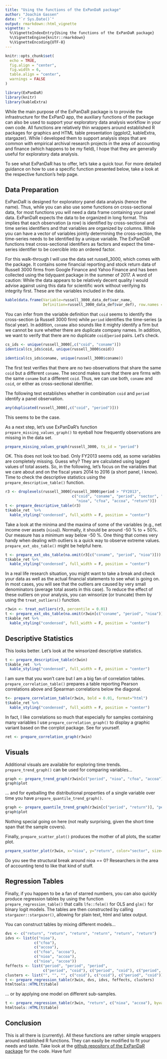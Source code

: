 ```yaml
---
title: "Using the functions of the ExPanDaR package"
author: "Joachim Gassen"
date: "`r Sys.Date()`"
output: rmarkdown::html_vignette
vignette: >
  %\VignetteIndexEntry{Using the functions of the ExPanDaR package}
  %\VignetteEngine{knitr::rmarkdown}
  %\VignetteEncoding{UTF-8}
---
```


```r
knitr::opts_chunk$set(
  echo = TRUE, 
  fig.align = "center", 
  fig.width = 6,
  table.align = "center",
  warnings = FALSE
)

library(ExPanDaR)
library(knitr)
library(kableExtra)
```

While the main purpose of the ExPanDaR package is to provide the infrastructure for the ExPanD app, the auxiliary functions of the package can also be used to support your exploratory data analysis workflow in your own code. All functions are relatively thin wrappers around established R packages for graphics and HTML table presentation (ggplot2, kableExtra, stargazer). 
While I developed them to support analysis steps that are common with empirical archival research projects in the area of accounting and finance (which happens to be my field),
I hope that they are generally useful for exploratory data analysis.

To see what ExPanDaR has to offer, let's take a quick tour. For more detailed guidance on how to use a specific function presented below, take a look at the respective function's help page.

## Data Preparation

ExPanDaR is designed for exploratory panel data analysis (hence the name).
Thus, while you can also use some functions on cross-sectional data, for most functions you will need a data frame containing your panel data. 
ExPanDaR expects the data to be organized in long format. 
This implies that each observation (a row) is identified by cross-sectional and time series identifiers and that variables are organized by columns. 
While you can have a vector of variables jointly determining the cross-section, the time-series needs to be identified by a unique variable. 
The ExPanDaR functions treat cross-sectional identifiers as factors and expect the time-series identifier to be coercible into an ordered factor.

For this walk-through I will use the data set russell_3000, which comes with the package. 
It contains some financial reporting and stock return data of Russell 3000 firms from Google Finance and Yahoo Finance and has been collected using the tidyquant package in the summer of 2017. 
A word of caution: While the data appears to be relatively decent quality I would advise against using this data for scientific work without verifying its integrity first. 
These are the variables included in the data.

``` r
kable(data.frame(Variable=russell_3000_data_def$var_name, 
                 Definition=russell_3000_data_def$var_def), row.names = FALSE, escape = TRUE) 
```

You can infer from the variable definition that `coid` seems to identify the cross-section (a Russell 3000 firm) while `period` identifies the time-series (a fiscal year).
In addition, `coname` also sounds like it mighty identify a firm but we cannot be sure whether there are duplicate company names. 
In addition, we want to verify that there are no duplicate `coid`/`period` pairs.
Let's check.

``` r
cs_ids <- unique(russell_3000[,c("coid", "coname")])
identical(cs_ids$coid, unique(russell_3000$coid))

identical(cs_ids$coname, unique(russell_3000$coname))
```

The first test verifies that there are no two observations that share the same `coid` but a different `coname`.
The second makes sure that there are firms with the same `coname` but a different `coid`. Thus, we can use both, `coname` and `coid`, or either as cross-sectional identifier.

The following test establishes whether in combination `coid` and `period` identify a panel observation.  

``` r
any(duplicated(russell_3000[,c("coid", "period")]))
```

This seems to be the case. 

As a next step, let's use ExPanDaR's function `prepare_missing_values_graph()` to eyeball how frequently observations are missing in the data set.

```r
prepare_missing_values_graph(russell_3000, ts_id = "period")
```

OK. This does not look too bad. Only FY2013 seems odd, as some variables are completely missing. Guess why? They are calculated using lagged values of total assets. So, in the following, let's focus on the variables that we care about and on the fiscal years 2014 to 2016 (a short panel, I know). Time to check the descriptive statistics using the `prepare_descriptive_table()` function.

```r
r3 <- droplevels(russell_3000[russell_3000$period > "FY2013",
                              c("coid", "coname", "period", "sector", "toas",
                                "nioa", "cfoa", "accoa", "return")])
t <- prepare_descriptive_table(r3)
t$kable_ret  %>%
  kable_styling("condensed", full_width = F, position = "center")
```


Take a look at the minima and the maxima of some of the variables (e.g., net income over assets (`nioa`)). Normally, it should be around -50 % to + 50%. Our measure has a minimum way below -50 %. One thing that comes very handy when dealing with outliers is a quick way to observe extreme values. `prepare_ext_obs_table()` might be helpful here.

```r
t <- prepare_ext_obs_table(na.omit(r3[c("coname", "period", "nioa")]))
t$kable_ret %>%
  kable_styling("condensed", full_width = F, position = "center")
```

In a real life research situation, you might want to take a break and check your data as well as the actual financial statements to see what is going on. 
In most cases, you will see that the outliers are caused by very small denominators (average total assets in this case). To reduce the effect of these outliers on your analysis, you can winsorize (or truncate) them by using the `treat_outliers()` function.

```r
r3win <- treat_outliers(r3, percentile = 0.01)
t <- prepare_ext_obs_table(na.omit(r3win[c("coname", "period", "nioa")]))
t$kable_ret %>%
  kable_styling("condensed", full_width = F, position = "center")
```


## Descriptive Statistics

This looks better. Let's look at the winsorized descriptive statistics.

```r
t <- prepare_descriptive_table(r3win)
t$kable_ret  %>%
  kable_styling("condensed", full_width = F, position = "center")
```

I am sure that you won't care but I am a big fan of correlation tables. `prepare_correlation_table()` prepares a table reporting Pearson correlations above and Spearman correlations below the diagonal.

```r
t<- prepare_correlation_table(r3win, bold = 0.01, format="html")
t$kable_ret %>%
  kable_styling("condensed", full_width = F, position = "center")
```

In fact, I like correlations so much that especially for samples containing many variables I use `prepare_correlation_graph()` to display a graphic variant based on the corrplot package. See for yourself. 

``` r
ret <- prepare_correlation_graph(r3win)
```



## Visuals

Additional visuals are available for exploring time trends. `prepare_trend_graph()` can be used for comparing variables... 

```r
graph <- prepare_trend_graph(r3win[c("period", "nioa", "cfoa", "accoa")], "period")
graph$plot
```

... and for eyeballing the distributional properties of a single variable over time you have `prepare_quantile_trend_graph()`.

```r
graph <- prepare_quantile_trend_graph(r3win[c("period", "return")], "period", c(0.05, 0.25, 0.5, 0.75, 0.95))
graph$plot
```

Nothing special going on here (not really surprising, given the short time span that the sample covers).

Finally, `prepare_scatter_plot()` produces the mother of all plots, the scatter plot.

```r
prepare_scatter_plot(r3win, x="nioa", y="return", color="sector", size="toas", loess = 1)
```

Do you see the structural break around nioa == 0? Researchers in the area of accounting tend to like that kind of stuff.

## Regression Tables

Finally, if you happen to be a fan of starred numbers, you can also quickly produce regression tables by using the function `prepare_regression_table()` that calls `lfe::felm()` for OLS and `glm()` for binary logit models. The tables are then constructed by calling `stargazer::stargazer()`, allowing for plain text, html and latex output.

You can construct tables by mixing different models...

```r
dvs <- c("return", "return", "return", "return", "return", "return")
idvs <- list(c("nioa"), 
             c("cfoa"), 
             c("accoa"), 
             c("cfoa", "accoa"), 
             c("nioa", "accoa"), 
             c("nioa", "accoa")) 
feffects <- list("period", "period", "period", 
                 c("period", "coid"), c("period", "coid"), c("period", "coid"))
clusters <- list("", "", "", c("coid"), c("coid"), c("period", "coid"))
t <- prepare_regression_table(r3win, dvs, idvs, feffects, clusters)
htmltools::HTML(t$table)
```

... or by applying one model on different sub-samples.

```r
t <- prepare_regression_table(r3win, "return", c("nioa", "accoa"), byvar="period")
htmltools::HTML(t$table)
```


## Conclusion

This is all there is (currently).
All these functions are rather simple wrappers around established R functions. 
They can easily be modified to fit your needs and taste. 
Take look at the [github repository of the ExPanDaR package](https://github.com/joachim-gassen/ExPanDaR) for the code.
Have fun!
